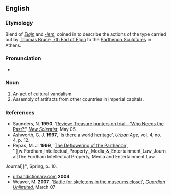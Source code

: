 ==English==
{{warn|neologism}}

===Etymology===
Blend of ''[[w:Thomas_Bruce%2C_7th_Earl_of_Elgin|Elgin]]'' and ''[[-ism]]''; coined in to describe the actions of the type carried out by [[w:Thomas_Bruce%2C_7th_Earl_of_Elgin|Thomas Bruce, 7th Earl of Elgin]] to the [[w:Elgin_Marbles|Parthenon Sculptures]] in Athens.

===Pronunciation===
* {{IPA|/ˈɛlgɪnɪzəm̩/}}

===Noun===
{{en-noun|-}}

# An act of cultural vandalism.
# Assembly of artifacts from other countries in imperial capitals.

===References===
*Saunders, N. '''1990''', '[http://www.newscientist.com/article/mg12617154.700-review-treasure-hunters-on-trial--who-needs-the-pastedited-by-robert-layton-archaeological-heritage-management-in-the-modernworld-edited-by-henry-cleere-the-return-of-cultural-treasures-jeanettegreenfield-.html Review: Treasure hunters on trial - 'Who Needs the Past?']' ''[[w:New Scientist|New Scientist]]'', May 05.
*Ashworth, G. J. '''1997''', '[http://www-wds.worldbank.org/servlet/WDSContentServer/WDSP/IB/1997/09/01/000009265_3980429111354/Rendered/PDF/multi_page.pdf Is there a world heritage]', ''[http://www.urbanage.org/ Urban Age]'', vol. 4, no. 4, p. 12.
*Repas, M. J. '''1999''', '[http://reppaslaw.com/FordhamArticle.pdf The Deflowering of the Parthenon]', ''[[w:Fordham_Intellectual_Property,_Media_&_Entertainment_Law_Journal|The Fordham Intellectual Property, Media and Entertainment Law
Journal]]'', Spring, p. 10.
*[http://www.urbandictionary.com/define.php?term=elginism urbandictionary.com] '''2004'''
*Weaver, M. '''2007''', '[http://blogs.guardian.co.uk/news/2007/03/bones_1.html Battle for skeletons in the museums closet]', ''[[w:Guardian_Unlimited|Guardian Unlimited]]'', March 07